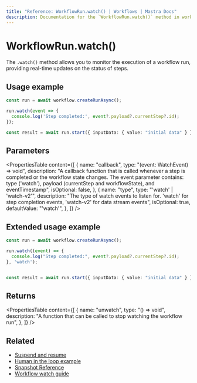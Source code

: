 ```yaml
---
title: "Reference: WorkflowRun.watch() | Workflows | Mastra Docs"
description: Documentation for the `WorkflowRun.watch()` method in workflows, which allows you to monitor the execution of a workflow run.
---
```


# WorkflowRun.watch()

The `.watch()` method allows you to monitor the execution of a workflow run, providing real-time updates on the status of steps.

## Usage example

```typescript showLineNumbers copy
const run = await workflow.createRunAsync();

run.watch(event => {
  console.log('Step completed:', event?.payload?.currentStep?.id);
});

const result = await run.start({ inputData: { value: "initial data" } });
```

## Parameters

<PropertiesTable
  content={[
    {
      name: "callback",
      type: "(event: WatchEvent) => void",
      description: "A callback function that is called whenever a step is completed or the workflow state changes. The event parameter contains: type ('watch'), payload (currentStep and workflowState), and eventTimestamp",
      isOptional: false,
    },
    {
      name: "type",
      type: "'watch' | 'watch-v2'",
      description: "The type of watch events to listen for. 'watch' for step completion events, 'watch-v2' for data stream events",
      isOptional: true,
      defaultValue: "'watch'",
    },
  ]}
/>


## Extended usage example

```typescript showLineNumbers copy
const run = await workflow.createRunAsync();

run.watch((event) => {
  console.log("Step completed:", event?.payload?.currentStep?.id);
}, 'watch');


const result = await run.start({ inputData: { value: "initial data" } });
```

## Returns

<PropertiesTable
  content={[
    {
      name: "unwatch",
      type: "() => void",
      description:
        "A function that can be called to stop watching the workflow run",
    },
  ]}
/>

## Related

- [Suspend and resume](../../docs/workflows/suspend-and-resume.mdx)
- [Human in the loop example](../../examples/workflows/human-in-the-loop.mdx)
- [Snapshot Reference](./snapshots.mdx)
- [Workflow watch guide](../../docs/workflows/overview.mdx#watching-workflow-execution)
